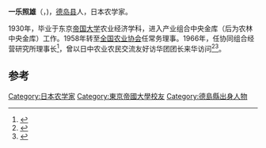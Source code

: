 '''一乐照雄'''（{{lang|ja|一楽照雄}}，{{bd|1906年|7月|1994年|2月3日}})，[[德岛县|德岛县]]人，日本农学家。

1930年，毕业于东京[[帝国大学|帝国大学]]农业经济学科，进入产业组合中央金库（后为农林中央金库）工作。1958年转至[[全国农业协会|全国农业协会]]任常务理事。1966年，任协同组合经营研究所理事长<ref name="保田茂1986">{{cite book|author=保田茂|title=日本の有機農業 運動の展開と経済的考察|url=http://books.google.com/books?id=x0I7AAAAMAAJ|year=1986|publisher=ダイヤモンド社|page=23}}</ref>，曾以日中农业农民交流友好访华团团长来华访问<ref name="近藤康男1976">{{cite book|author=近藤康男|title=一農政學徒の回想|url=http://books.google.com/books?id=ZEY2AQAAIAAJ|year=1976|publisher=農山漁村文化協会|page=857}}</ref><ref name="近代中国研究委員会1980">{{cite book|author=東洋文庫 (Japan). 近代中国研究委員会|title=明治以降曰本人の中国旅行記 解題|url=http://books.google.com/books?id=LWcFAQAAIAAJ|year=1980|publisher=東洋文庫|page=209}}</ref>。

==参考==
{{reflist}}
{{日本人物小作品}}

[[Category:日本农学家|Category:日本农学家]]
[[Category:東京帝國大學校友|Category:東京帝國大學校友]]
[[Category:德島縣出身人物|Category:德島縣出身人物]]